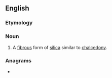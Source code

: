 ==English==

===Etymology===
{{suffix|en|quartz|ine}}

===Noun===
{{en-noun|~}}

# {{lb|en|mineral}} A [[fibrous]] form of [[silica]] similar to [[chalcedony]].

===Anagrams===
* {{anagrams|en|a=aeinqrtuz|quantizer}}